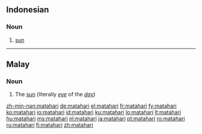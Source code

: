 {{also|Mata Hari}}
==Indonesian==
{{wikipedia|lang=id}}
===Noun===
{{infl|id|noun}}
# [[sun]]
----
==Malay==

===Noun===
{{infl|ms|noun}}

# The [[sun]] (literally ''[[eye]]'' of the ''[[day]]'')

[[zh-min-nan:matahari]]
[[de:matahari]]
[[el:matahari]]
[[fr:matahari]]
[[fy:matahari]]
[[ko:matahari]]
[[io:matahari]]
[[id:matahari]]
[[ku:matahari]]
[[lo:matahari]]
[[lt:matahari]]
[[hu:matahari]]
[[ms:matahari]]
[[nl:matahari]]
[[ja:matahari]]
[[pt:matahari]]
[[ro:matahari]]
[[ru:matahari]]
[[fi:matahari]]
[[zh:matahari]]